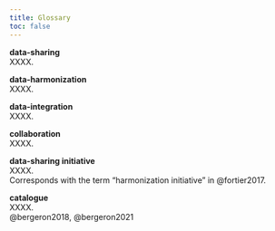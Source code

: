 ```yaml
---
title: Glossary
toc: false
---
```


**data-sharing**\
XXXX.\

**data-harmonization**\
XXXX.\

**data-integration**\
XXXX.\

**collaboration**\
XXXX.\

**data-sharing initiative**\
XXXX.\
Corresponds with the term "harmonization initiative" in @fortier2017.

**catalogue**\
XXXX.\
@bergeron2018, @bergeron2021